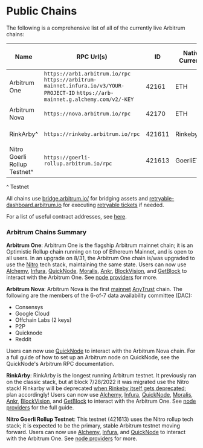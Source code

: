 # Public Chains

The following is a comprehensive list of all of the currently live Arbitrum chains:

| Name                         | RPC Url(s)                                                                                                                         | ID     | Native Currency | Explorer(s)                                                          | Underlying L1 | Current Tech Stack  | Sequencer Feed                         | Nitro Seed Database URLs                 |
| ---------------------------- | ---------------------------------------------------------------------------------------------------------------------------------- | ------ | --------------- | -------------------------------------------------------------------- | ------------- | ------------------- | -------------------------------------- | ---------------------------------------- |
| Arbitrum One                 | `https://arb1.arbitrum.io/rpc` `https://arbitrum-mainnet.infura.io/v3/YOUR-PROJECT-ID` `https://arb-mainnet.g.alchemy.com/v2/-KEY` | 42161  | ETH             | `https://arbiscan.io/` `https://explorer.arbitrum.io/`               | Ethereum      | Nitro Rollup (8/31) | `wss://arb1.arbitrum.io/feed`          |  `snapshot.arbitrum.io/mainnet/nitro.tar`                        |
| Arbitrum Nova                | `https://nova.arbitrum.io/rpc`                                                                                                     | 42170  | ETH             |  `https://nova.arbiscan.io/` `https://nova-explorer.arbitrum.io/`                                 | Ethereum      | Nitro AnyTrust      | `wss://nova.arbitrum.io/feed`          | N/A                                      |
| RinkArby^                    | `https://rinkeby.arbitrum.io/rpc`                                                                                                  | 421611 | RinkebyETH      | `https://testnet.arbiscan.io` `https://rinkeby-explorer.arbitrum.io` | Rinkeby       | Nitro Rollup        | `wss://rinkeby.arbitrum.io/feed`       | `snapshot.arbitrum.io/rinkeby/nitro.tar` |
| Nitro Goerli Rollup Testnet^ | `https://goerli-rollup.arbitrum.io/rpc`                                                                                            | 421613 | GoerliETH       | `https://goerli.arbiscan.io` `https://goerli-rollup-explorer.arbitrum.io`                         | Goerli        | Nitro Rollup        | `wss://goerli-rollup.arbitrum.io/feed` | N/A                                      |

^ Testnet

All chains use [bridge.arbitrum.io/](https://bridge.arbitrum.io/) for bridging assets and [retryable-dashboard.arbitrum.io](https://retryable-dashboard.arbitrum.io/) for executing [retryable tickets](./arbos/l1-to-l2-messaging.mdx) if needed.

For a list of useful contract addresses, see [here](./useful-addresses.mdx).

### Arbitrum Chains Summary

**Arbitrum One**: Arbitrum One is the flagship Arbitrum mainnet chain; it is an Optimistic Rollup chain running on top of Ethereum Mainnet, and is open to all users. In an upgrade on 8/31, the Arbitrum One chain is/was upgraded to use the [Nitro](https://medium.com/offchainlabs/its-nitro-time-86944693bf29) tech stack, maintaining the same state.
Users can now use [Alchemy](https://alchemy.com/?a=arbitrum-docs), [Infura](https://infura.io/), [QuickNode](https://www.quicknode.com), [Moralis](https://moralis.io/), [Ankr](https://www.ankr.com/), [BlockVision](https://blockvision.org/), and [GetBlock](https://getblock.io/) to interact with the Arbitrum One. See [node providers](./node-running/node-providers.mdx) for more.

**Arbitrum Nova**: Arbitrum Nova is the first [mainnet](https://medium.com/offchainlabs/its-time-for-a-new-dawn-nova-is-open-to-the-public-a081df1e4ad2) [AnyTrust](./inside-anytrust.mdx) chain. The following are the members of the 6-of-7 data availability committee (DAC):
- Consensys
- Google Cloud
- Offchain Labs (2 keys)
- P2P
- Quicknode
- Reddit

Users can now use [QuickNode](https://www.quicknode.com) to interact with the Arbitrum Nova chain. For a full guide of how to set up an Arbitrum node on QuickNode, see the QuickNode's Arbitrum RPC documentation.

**RinkArby**: RinkArby is the longest running Arbitrum testnet. It previously ran on the classic stack, but at block 7/28/2022 it was migrated use the Nitro stack! Rinkarby will be deprecated [when Rinkeby itself gets deprecated](https://blog.ethereum.org/2022/06/21/testnet-deprecation/); plan accordingly!
Users can now use [Alchemy](https://alchemy.com/?a=arbitrum-docs), [Infura](https://infura.io/), [QuickNode](https://www.quicknode.com), [Moralis](https://moralis.io/), [Ankr](https://www.ankr.com/), [BlockVision](https://blockvision.org/), and [GetBlock](https://getblock.io/) to interact with the Arbitrum One. See [node providers](./node-running/node-providers.mdx) for the full guide.

**Nitro Goerli Rollup Testnet**: This testnet (421613) uses the Nitro rollup tech stack; it is expected to be the primary, stable Arbitrum testnet moving forward.
Users can now use [Alchemy](https://alchemy.com/?a=arbitrum-docs), [Infura](https://infura.io/), and [QuickNode](https://www.quicknode.com) to interact with the Arbitrum One. See [node providers](./node-running/node-providers.mdx) for more.
